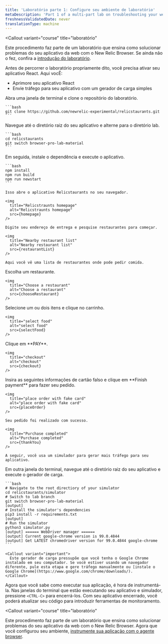 ```yaml
---
title: 'Laboratório parte 1: Configure seu ambiente de laboratório'
metaDescription: 'Part 1 of a multi-part lab on troubleshooting your website: Spin up your test app and simulator'
freshnessValidatedDate: never
translationType: machine
---
```









<Callout
  variant="course"
  title="laboratório"
>
  Este procedimento faz parte de um laboratório que ensina como solucionar problemas do seu aplicativo da web com o New Relic Browser. Se ainda não o fez, confira a [introdução do laboratório](/docs/browser/new-relic-browser/lab/over-view/).
</Callout>

Antes de percorrer o laboratório propriamente dito, você precisa ativar seu aplicativo React. Aqui vocÊ:

* Aprimore seu aplicativo React
* Envie tráfego para seu aplicativo com um gerador de carga simples

<Steps>
  <Step>
    Abra uma janela de terminal e clone o repositório do laboratório.

    ```bash
    git clone https://github.com/newrelic-experimental/relicstaurants.git
    ```
  </Step>

  <Step>
    Navegue até o diretório raiz do seu aplicativo e alterne para o diretório lab.

    ```bash
    cd relicstaurants
    git switch browser-pro-lab-material
    ```
  </Step>

  <Step>
    Em seguida, instale o dependência e execute o aplicativo.

    ```bash
    npm install
    npm run build
    npm run newstart
    ```

    Isso abre o aplicativo Relicstaurants no seu navegador.

    <img
      title="Relicstraunts homepage"
      alt="Relicstraunts homepage"
      src={homepage}
    />

    Digite seu endereço de entrega e pesquise restaurantes para começar.

    <img
      title="Nearby restaurant list"
      alt="Nearby restaurant list"
      src={restaurantList}
    />

    Aqui você vê uma lista de restaurantes onde pode pedir comida.
  </Step>

  <Step>
    Escolha um restaurante.

    <img
      title="Choose a restaurant"
      alt="Choose a restaurant"
      src={chooseRestaurant}
    />
  </Step>

  <Step>
    Selecione um ou dois itens e clique no carrinho.

    <img
      title="select food"
      alt="select food"
      src={selectFood}
    />
  </Step>

  <Step>
    Clique em <DoNotTranslate>**PAY**</DoNotTranslate>.

    <img
      title="checkout"
      alt="checkout"
      src={checkout}
    />
  </Step>

  <Step>
    Insira as seguintes informações de cartão falso e clique em <DoNotTranslate>**Finish payment**</DoNotTranslate> para fazer seu pedido.

    <img
      title="place order with fake card"
      alt="place order with fake card"
      src={placeOrder}
    />

    Seu pedido foi realizado com sucesso.

    <img
      title="Purchase completed"
      alt="Purchase completed"
      src={thankYou}
    />

    A seguir, você usa um simulador para gerar mais tráfego para seu aplicativo.
  </Step>

  <Step>
    Em outra janela do terminal, navegue até o diretório raiz do seu aplicativo e execute o gerador de carga.

    ```bash
    # Navigate to the root directiory of your simulator
    cd relicstaurants/simulator
    # Switch to lab branch
    git switch browser-pro-lab-material
    [output]
    # Install the simulator's dependencies
    pip3 install -r requirements.txt
    [output]
    # Run the simulator
    python3 simulator.py
    [output] ====== WebDriver manager ======
    [output] Current google-chrome version is 99.0.4844
    [output] Get LATEST chromedriver version for 99.0.4844 google-chrome
    ```

    <Callout variant="important">
      Este gerador de carga pressupõe que você tenha o Google Chrome instalado em seu computador. Se você estiver usando um navegador diferente, pule esta etapa e gere tráfego manualmente ou [instale o Google Chrome](https://www.google.com/chrome/downloads/).
    </Callout>
  </Step>
</Steps>

Agora que você sabe como executar sua aplicação, é hora de instrumentá-la. Nas janelas do terminal que estão executando seu aplicativo e simulador, pressione `<CTRL-C>` para encerrá-los. Com seu aplicativo encerrado, você poderá atualizar seu código para introduzir ferramentas de monitoramento.

<Callout
  variant="course"
  title="laboratório"
>
  Este procedimento faz parte de um laboratório que ensina como solucionar problemas do seu aplicativo da web com o New Relic Browser. Agora que você configurou seu ambiente, [instrumente sua aplicação com o agente browser](/docs/browser/new-relic-browser/lab/install-browser-agent/).
</Callout>